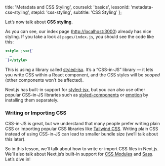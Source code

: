 
  title: 'Metadata and CSS Styling',
  courseId: 'basics',
  lessonId: 'metadata-css-styling',
  stepId: 'css-styling',
  subtitle: 'CSS Styling'
};

Let’s now talk about **CSS styling**.

As you can see, our index page ([http://localhost:3000](http://localhost:3000)) already has nice styling. If you take a look at `pages/index.js`, you should see the code like this:

```jsx
<style jsx>{`
  …
`}</style>
```

This is using a library called [styled-jsx](https://github.com/zeit/styled-jsx). It’s a “CSS-in-JS” library — it lets you write CSS within a React component, and the CSS styles will be _scoped_ (other components won’t be affected).

Next.js has built-in support for [styled-jsx](https://github.com/zeit/styled-jsx), but you can also use other popular CSS-in-JS libraries such as [styled-components](https://styled-components.com/) or [emotion](https://emotion.sh/docs/introduction) by installing them separately.

### Writing or Importing CSS

CSS-in-JS is great, but we understand that many people prefer writing plain CSS or importing popular CSS libraries like [Tailwind CSS](https://tailwindcss.com/). Writing plain CSS instead of using CSS-in-JS can lead to smaller bundle size (we’ll talk about this later).

So in this lesson, we’ll talk about how to write or import CSS files in Next.js. We’ll also talk about Next.js’s built-in support for [CSS Modules](https://github.com/css-modules/css-modules) and [Sass](https://sass-lang.com/). Let’s dive in!

